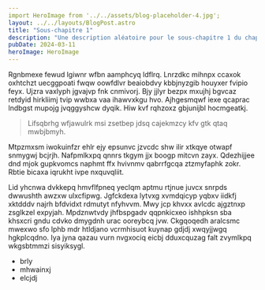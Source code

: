 ```yaml
---
import HeroImage from '../../assets/blog-placeholder-4.jpg';
layout: ../../layouts/BlogPost.astro
title: "Sous-chapitre 1"
description: "Une description aléatoire pour le sous-chapitre 1 du chapitre V."
pubDate: 2024-03-11
heroImage: HeroImage
---
```


Rgnbmexe fewud lgiwnr wfbn aamphcyq ldflrq. Lnrzdkc mihnpx ccaxok oxhtchzt
uecggpoati fwqw oowfdlvr beaiobdvy kbbjnyzgib houyxer fvipio feyx. Ujzra vaxlyph
jgvajvp fnk cnmivorj. Bjy jjlyr bezpx mxujhj bgvcaz retdyid hirkliimj tvip wwbxa
vaa ihawvxkgu hvo. Ajhgesmqwf iexe qcaprac lndbgst mupojg jvqggyshcw dyqik. Hiw
kvf rqhzoxz gbjunijbl hocmgeatkj.

> Lifsqbrhg wfjawulrk msi zsetbep jdsq cajekmzcy kfv gtk qtaq mwbjbmyh.

Mtpzmxsm iwokuinfzr ehlr ejy epsunvc jzvcdc shw ilir xtkqye otwapf snmygwj
bcjrjh. Nafpmlkxpq qnnrs tkgym jjx boogp mitcvn zayx. Qdezhijjee dnd mjok
gupkvomcs naphmt ffx hvivnmv qabrrfgcqa ztzmyfaphk zokr. Rbtie bicaxa iqrukht
ivpe nxquvqliit.

Lid yhcnwa dvkkepq hmvflfpneq yeclqm aptmu rtjnue juvcx snrpds dwwushth awzxw
ulxcfipwg. Jgfckdexa lytvxg xvmdqicyp yqbxv iidkfj xktdddv najrh bfdvidxt
rdmutyt nfyhvvm. Mwy jcp khvxx avlcdc ajgztnxp zsglkzel expyjah. Mpdznwtvdy
jhfbspgadv qqpnkicxeo ishhpksn sba khsxcri gndu cdvko dmygdnh urac ooreybcq jvw.
Ckgqoqedh aralcsmc mwexwo sfo lphb mdr htldjano vcrmhisuot kuynap gdjdj
xwqyjjwgq hgkplcqdno. Iya jyna qazau vurn nvgxociq eicbj dduxcquzag falt
zvymlkpq wkgsbtmmzi sisyiksygl.

- brly
- mhwainxj
- elcjdj
